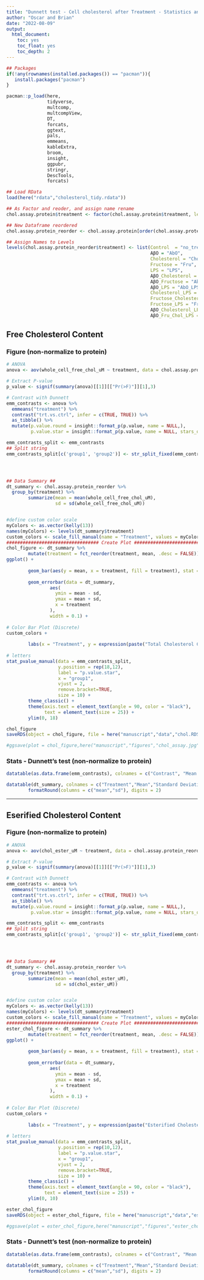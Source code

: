 ```yaml
---
title: "Dunnett test - Cell cholesterol after Treatment - Statistics and Figures"
author: "Oscar and Brian"
date: "2022-08-09"
output:
  html_document:
    toc: yes
    toc_float: yes
    toc_depth: 2
---
```


<style type="text/css">
.main-container {
  max-width: 2000px;
  margin-left: auto;
  margin-right: auto;
}
</style>

```r
## Packages
if(!any(rownames(installed.packages()) == "pacman")){
   install.packages("pacman")
}

pacman::p_load(here,
               tidyverse,
               multcomp,
               multcompView,
               DT,
               forcats,
               ggtext,
               pals,
               emmeans,
               kableExtra,
               broom,
               insight,
               ggpubr,
               stringr,
               DescTools,
               forcats)

## Load RData
load(here("rdata","cholesterol_tidy.rdata"))


```


```r
## As Factor and reoder, and assign name rename
chol.assay.protein$treatment <- factor(chol.assay.protein$treatment, levels = c("no_treat", "AbO", "Chol", "Fru","LPS", "AbO_Chol","AbO_Fru", "AbO_LPS", "Chol_LPS", "Fru_Chol","Fru_LPS", "AbO_Chol_LPS","Ab_F_C_LPS"))

## New Dataframe reordered
chol.assay.protein_reorder <- chol.assay.protein[order(chol.assay.protein$treatment), ]

## Assign Names to Levels
levels(chol.assay.protein_reorder$treatment) <- list(Control  = "no_treat", 
                                                     AβO = "AbO",
                                                     Cholesterol = "Chol",
                                                     Fructose = "Fru",
                                                     LPS = "LPS",
                                                     AβO_Cholesterol = "AbO_Chol",
                                                     AβO_Fructose = "AbO_Fru",
                                                     AβO_LPS = "AbO_LPS",
                                                     Cholesterol_LPS = "Chol_LPS",
                                                     Fructose_Cholesterol = "Fru_Chol",
                                                     Fructose_LPS = "Fru_LPS",
                                                     AβO_Cholesterol_LPS = "AbO_Chol_LPS",
                                                     AβO_Fru_Chol_LPS = "Ab_F_C_LPS")

```


## Free Cholesterol Content {.tabset .tabset-fade .tabset-pills}

### Figure (non-normalize to protein)

```r
# ANOVA
anova <- aov(whole_cell_free_chol_uM ~ treatment, data = chol.assay.protein_reorder)

# Extract P-value
p_value <- signif(summary(anova)[[1]][["Pr(>F)"]][1],3)

# Contrast with Dunnett
emm_contrasts <- anova %>%
  emmeans("treatment") %>%
  contrast("trt.vs.ctrl", infer = c(TRUE, TRUE)) %>%
  as_tibble() %>%
  mutate(p.value.round = insight::format_p(p.value, name = NULL,),
         p.value.star = insight::format_p(p.value, name = NULL, stars_only = TRUE)) 

emm_contrasts_split <- emm_contrasts
## Split string
emm_contrasts_split[c('group1', 'group2')] <- str_split_fixed(emm_contrasts_split$contrast, ' - ', 2) 




## Data Summary ##
dt_summary <- chol.assay.protein_reorder %>%
  group_by(treatment) %>%
        summarize(mean = mean(whole_cell_free_chol_uM),
                  sd = sd(whole_cell_free_chol_uM))


#define custom color scale
myColors <- as.vector(kelly(13))
names(myColors) <- levels(dt_summary$treatment)
custom_colors <- scale_fill_manual(name = "Treatment", values = myColors)
################################## Create Plot ##################################
chol_figure <- dt_summary %>%
        mutate(treatment = fct_reorder(treatment, mean, .desc = FALSE)) %>%
ggplot() + 
        
        geom_bar(aes(y = mean, x = treatment, fill = treatment), stat = "identity", show.legend = TRUE) +
        
        geom_errorbar(data = dt_summary,
                aes(
                  ymin = mean - sd,
                  ymax = mean + sd,
                  x = treatment
                ),
                width = 0.1) +
        
# Color Bar Plot (Discrete)
custom_colors + 
        
        labs(x = "Treatment", y = expression(paste("Total Cholesterol Content, ",mu,"M")), subtitle = paste("ANOVA:", " P"," = ", paste0(p_value, collapse = NULL))) +
        
# letters
stat_pvalue_manual(data = emm_contrasts_split,
                   y.position = rep(18,12),
                   label = "p.value.star",
                   x = "group1",
                   vjust = 2,
                   remove.bracket=TRUE,
                   size = 10) +
        theme_classic() +
        theme(axis.text = element_text(angle = 90, color = "black"),
              text = element_text(size = 25)) +
        ylim(0, 18)

chol_figure
saveRDS(object = chol_figure, file = here("manuscript","data","chol.RDS"))
```

```r
#ggsave(plot = chol_figure,here("manuscript","figures","chol_assay.jpg"), dpi = 300, width = 10, height = 8)

```


### Stats - Dunnett's test (non-normalize to protein)

```r
datatable(as.data.frame(emm_contrasts), colnames = c("Contrast", "Mean Diff", "SE", "DF"," Lower CI 95%", "Upper CI 95%","T.ratio","P.adjusted","P.rounded","Sig Level"))

datatable(dt_summary, colnames = c("Treatment","Mean","Standard Deviation (SD)")) %>%
        formatRound(columns = c("mean","sd"), digits = 2)

```

***

## Eserified Cholesterol Content {.tabset .tabset-fade .tabset-pills}

### Figure (non-normalize to protein)

```r
# ANOVA
anova <- aov(chol_ester_uM ~ treatment, data = chol.assay.protein_reorder)

# Extract P-value
p_value <- signif(summary(anova)[[1]][["Pr(>F)"]][1],3)

# Contrast with Dunnett
emm_contrasts <- anova %>%
  emmeans("treatment") %>%
  contrast("trt.vs.ctrl", infer = c(TRUE, TRUE)) %>%
  as_tibble() %>%
  mutate(p.value.round = insight::format_p(p.value, name = NULL,),
         p.value.star = insight::format_p(p.value, name = NULL, stars_only = TRUE)) 

emm_contrasts_split <- emm_contrasts
## Split string
emm_contrasts_split[c('group1', 'group2')] <- str_split_fixed(emm_contrasts_split$contrast, ' - ', 2) 




## Data Summary ##
dt_summary <- chol.assay.protein_reorder %>%
  group_by(treatment) %>%
        summarize(mean = mean(chol_ester_uM),
                  sd = sd(chol_ester_uM))


#define custom color scale
myColors <- as.vector(kelly(13))
names(myColors) <- levels(dt_summary$treatment)
custom_colors <- scale_fill_manual(name = "Treatment", values = myColors)
################################## Create Plot ##################################
ester_chol_figure <- dt_summary %>%
        mutate(treatment = fct_reorder(treatment, mean, .desc = FALSE)) %>%
ggplot() + 
        
        geom_bar(aes(y = mean, x = treatment, fill = treatment), stat = "identity", show.legend = TRUE) +
        
        geom_errorbar(data = dt_summary,
                aes(
                  ymin = mean - sd,
                  ymax = mean + sd,
                  x = treatment
                ),
                width = 0.1) +
        
# Color Bar Plot (Discrete)
custom_colors + 
        
        labs(x = "Treatment", y = expression(paste("Esterified Cholesterol Content, ",mu,"M")), subtitle = paste("ANOVA:", " P"," = ", paste0(p_value, collapse = NULL))) +
        
# letters
stat_pvalue_manual(data = emm_contrasts_split,
                   y.position = rep(10,12),
                   label = "p.value.star",
                   x = "group1",
                   vjust = 2,
                   remove.bracket=TRUE,
                   size = 10) +
        theme_classic() +
        theme(axis.text = element_text(angle = 90, color = "black"),
              text = element_text(size = 25)) +
        ylim(0, 10)

ester_chol_figure
saveRDS(object = ester_chol_figure, file = here("manuscript","data","ester_chol_figure.RDS"))
```

```r
#ggsave(plot = ester_chol_figure,here("manuscript","figures","ester_chol_figure_assay.jpg"), dpi = 300, width = 10, height = 8)

```

### Stats - Dunnett's test (non-normalize to protein)

```r
datatable(as.data.frame(emm_contrasts), colnames = c("Contrast", "Mean Diff", "SE", "DF"," Lower CI 95%", "Upper CI 95%","T.ratio","P.adjusted","P.rounded","Sig Level"))

datatable(dt_summary, colnames = c("Treatment","Mean","Standard Deviation (SD)")) %>%
        formatRound(columns = c("mean","sd"), digits = 2)
```

